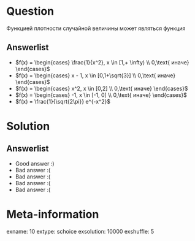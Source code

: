Question
========
Функцией плотности случайной величины может являться функция


Answerlist
----------
*  $f(x) = \begin{cases}
\frac{1}{x^2}, x \in [1,+ \infty) \\
0,\text{ иначе}
\end{cases}$
*  $f(x) = \begin{cases}
x - 1, x \in [0,1+\sqrt{3}] \\
0,\text{ иначе}
\end{cases}$
*  $f(x) = \begin{cases}
x^2, x \in [0,2] \\
0,\text{ иначе}
\end{cases}$
*  $f(x) = \begin{cases}
-1, x \in [-1, 0] \\
0,\text{ иначе}
\end{cases}$
*  $f(x) = \frac{1}{\sqrt{2\pi}} e^{-x^2}$

Solution
========

Answerlist
----------
*  Good answer :)
*  Bad answer :(
*  Bad answer :(
*  Bad answer :(
*  Bad answer :(

Meta-information
================
exname: 10
extype: schoice
exsolution: 10000
exshuffle: 5
